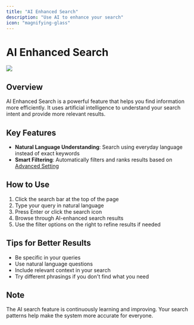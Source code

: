 ```yaml
---
title: "AI Enhanced Search"
description: "Use AI to enhance your search"
icon: "magnifying-glass"
---
```


# AI Enhanced Search

<img className="rounded-2xl" src="/images/2024-12-08-14-29-25.png" />

## Overview

AI Enhanced Search is a powerful feature that helps you find information more efficiently. It uses artificial intelligence to understand your search intent and provide more relevant results.

## Key Features

- **Natural Language Understanding**: Search using everyday language instead of exact keywords
- **Smart Filtering**: Automatically filters and ranks results based on [Advanced Setting](/how-to-use/ai/ai-setting#advanced)

## How to Use

1. Click the search bar at the top of the page
2. Type your query in natural language
3. Press Enter or click the search icon
4. Browse through AI-enhanced search results
5. Use the filter options on the right to refine results if needed

## Tips for Better Results

- Be specific in your queries
- Use natural language questions
- Include relevant context in your search
- Try different phrasings if you don't find what you need

## Note

The AI search feature is continuously learning and improving. Your search patterns help make the system more accurate for everyone.